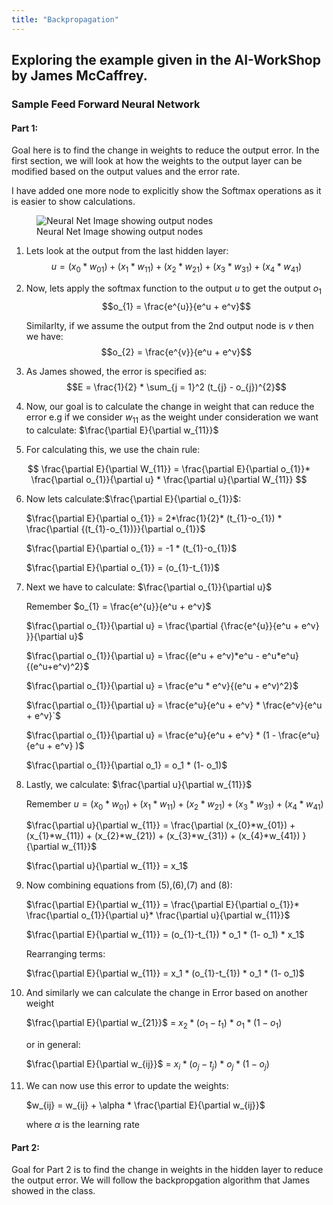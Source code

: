 ```yaml
---
title: "Backpropagation"
---
```


## Exploring the example given in the AI-WorkShop by James McCaffrey.

### Sample Feed Forward Neural Network

#### Part 1: 
Goal here is to find the change in weights to reduce the output error. In the first section, we will look at how the weights to the output layer can be modified based on the output values and the error rate. 

I have added one more node to explicitly show the Softmax operations as it is easier to show calculations.


![Neural Net Image showing output nodes](NN1.PNG)


1) Lets look at the output from the last hidden layer:
    $$u = (x_{0}*w_{01}) + (x_{1}*w_{11}) + (x_{2}*w_{21}) + (x_{3}*w_{31}) + (x_{4}*w_{41})$$

2) Now, lets apply the softmax function to the output $u$ to get the output $o_{1}$
    $$o_{1} = \frac{e^{u}}{e^u + e^v}$$
    
    Similarlty, if we assume the output from the 2nd output node is $v$ then we have:
    $$o_{2} = \frac{e^{v}}{e^u + e^v}$$

    
3) As James showed, the error is specified as:
    $$E = \frac{1}{2} * \sum_{j = 1}^2 (t_{j} - o_{j})^{2}$$
    

4) Now, our goal is to calculate the change in weight that can reduce the error e.g if we consider $w_{11}$ as the 
  weight under consideration we want to calculate: $\frac{\partial E}{\partial w_{11}}$

5) For calculating this, we use the chain rule:
  
  $$ \frac{\partial E}{\partial W_{11}} = \frac{\partial E}{\partial o_{1}}* \frac{\partial o_{1}}{\partial u} *  \frac{\partial u}{\partial W_{11}} $$

6) Now lets calculate:$\frac{\partial E}{\partial o_{1}}$:
    
    $\frac{\partial E}{\partial o_{1}}  = 2*\frac{1}{2}* (t_{1}-o_{1}) * \frac{\partial {(t_{1}-o_{1})}}{\partial o_{1}}$
          
    $\frac{\partial E}{\partial o_{1}}  =  -1 * (t_{1}-o_{1})$
        
    $\frac{\partial E}{\partial o_{1}}  =  (o_{1}-t_{1})$ 
  
  
7) Next we have to calculate: $\frac{\partial o_{1}}{\partial u}$
    
    Remember $o_{1} = \frac{e^{u}}{e^u + e^v}$
    
    $\frac{\partial o_{1}}{\partial u} = \frac{\partial {\frac{e^{u}}{e^u + e^v} }}{\partial u}$
    
    $\frac{\partial o_{1}}{\partial u} = \frac{(e^u + e^v)*e^u - e^u*e^u}{(e^u+e^v)^2}$
    
    $\frac{\partial o_{1}}{\partial u} = \frac{e^u * e^v}{(e^u + e^v)^2}$
    
    $\frac{\partial o_{1}}{\partial u} = \frac{e^u}{e^u + e^v} * \frac{e^v}{e^u + e^v}`$
    
    $\frac{\partial o_{1}}{\partial u} = \frac{e^u}{e^u + e^v} * (1 - \frac{e^u}{e^u + e^v} )$
    
    $\frac{\partial o_{1}}{\partial o_1} = o_1 * (1- o_1)$

8) Lastly, we calculate: $\frac{\partial u}{\partial w_{11}}$ 
    
    Remember
      $u = (x_{0}*w_{01}) + (x_{1}*w_{11}) + (x_{2}*w_{21}) + (x_{3}*w_{31}) + (x_{4}*w_{41})$
    
    
    $\frac{\partial u}{\partial w_{11}} = \frac{\partial (x_{0}*w_{01}) + (x_{1}*w_{11}) + (x_{2}*w_{21}) + (x_{3}*w_{31}) + (x_{4}*w_{41})  }{\partial w_{11}}$
    
    $\frac{\partial u}{\partial w_{11}} = x_1$


9) Now combining equations from (5),(6),(7) and (8):


    $\frac{\partial E}{\partial w_{11}} = \frac{\partial E}{\partial o_{1}}* \frac{\partial o_{1}}{\partial u}* \frac{\partial u}{\partial w_{11}}$
    
    
    $\frac{\partial E}{\partial w_{11}} = (o_{1}-t_{1}) * o_1 * (1- o_1) * x_1$
      
    Rearranging terms:   
      
    $\frac{\partial E}{\partial w_{11}} = x_1 * (o_{1}-t_{1}) * o_1 * (1- o_1)$
  
10) And similarly we can calculate the change in Error based on another weight
    
    $\frac{\partial E}{\partial w_{21}}$ = $x_2 * (o_{1}-t_{1})$ $*$ $o_1 * (1- o_1)$
    
    or in general:
    
    $\frac{\partial E}{\partial w_{ij}}$ = $x_i * (o_{j}-t_{j})$ $*$ $o_j * (1- o_j)$
    

11) We can now use this error to update the weights:

    $w_{ij} = w_{ij} + \alpha * \frac{\partial E}{\partial w_{ij}}$

    where $\alpha$ is the learning rate



#### Part 2: 
Goal  for Part 2 is to find the change in weights in the hidden layer to reduce the output error. We will follow the backpropgation algorithm that James showed in the class.


